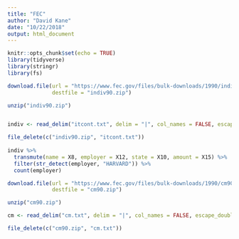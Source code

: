 ```yaml
---
title: "FEC"
author: "David Kane"
date: "10/22/2018"
output: html_document
---
```


```r
knitr::opts_chunk$set(echo = TRUE)
library(tidyverse)
library(stringr)
library(fs)
```


```r
download.file(url = "https://www.fec.gov/files/bulk-downloads/1990/indiv90.zip",
              destfile = "indiv90.zip")

unzip("indiv90.zip")


indiv <- read_delim("itcont.txt", delim = "|", col_names = FALSE, escape_double = FALSE)

file_delete(c("indiv90.zip", "itcont.txt"))  
  
indiv %>% 
  transmute(name = X8, employer = X12, state = X10, amount = X15) %>% 
  filter(str_detect(employer, "HARVARD")) %>% 
  count(employer)
```


```r
download.file(url = "https://www.fec.gov/files/bulk-downloads/1990/cm90.zip",
              destfile = "cm90.zip")

unzip("cm90.zip")

cm <- read_delim("cm.txt", delim = "|", col_names = FALSE, escape_double = FALSE)

file_delete(c("cm90.zip", "cm.txt"))
```

